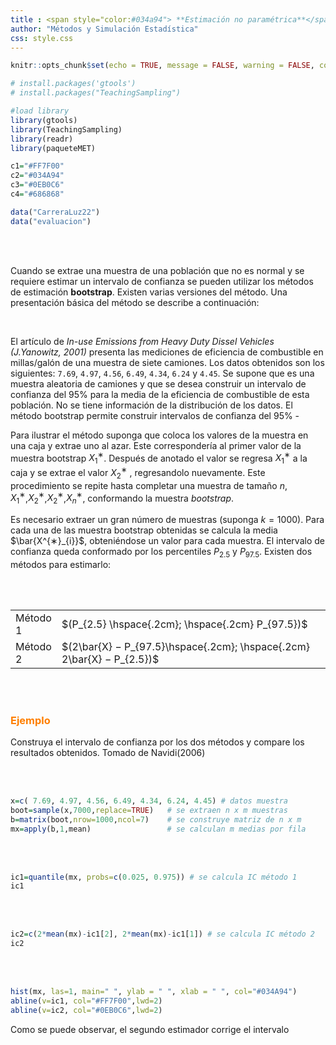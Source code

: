```yaml
---
title : <span style="color:#034a94"> **Estimación no paramétrica**</span>
author: "Métodos y Simulación Estadística"
css: style.css
---
```


```r
knitr::opts_chunk$set(echo = TRUE, message = FALSE, warning = FALSE, comment = NA)

# install.packages('gtools')
# install.packages("TeachingSampling")

#load library
library(gtools)
library(TeachingSampling)
library(readr)
library(paqueteMET)

c1="#FF7F00"
c2="#034A94"
c3="#0EB0C6"
c4="#686868"

data("CarreraLuz22")
data("evaluacion")

```

<br/><br/>

Cuando se extrae una muestra de una población que no es normal y se requiere estimar un intervalo de confianza se pueden utilizar los métodos de estimación **bootstrap**. Existen varias versiones del método. Una presentación básica del método se describe a continuación:

<br/>

El artículo de *In-use Emissions from Heavy Duty Dissel Vehicles (J.Yanowitz, 2001)* presenta las mediciones de eficiencia de combustible en millas/galón de una muestra de siete camiones. Los datos obtenidos son los siguientes: `7.69`, `4.97`, `4.56`, `6.49`, `4.34`, `6.24` y `4.45`. Se supone que es una muestra aleatoria de camiones y que se desea construir un intervalo de confianza del 95% para la media  de la eficiencia de combustible de esta población. No se tiene información de la distribución de los datos. El método bootstrap permite construir intervalos de confianza del 95% - 

Para ilustrar el método suponga que coloca los valores de la muestra en una caja y extrae uno al azar. Este correspondería al primer valor de la muestra bootstrap $X^{∗}_{1}$. Después de anotado el valor se regresa $X^{∗}_{1}$  a la caja y se extrae el valor $X^{∗}_{2}$ , regresandolo nuevamente. Este procedimiento se repite hasta completar una muestra de tamaño $n$, $X^{∗}_{1}$,$X^{∗}_{2}$,$X^{∗}_{2}$,\cdot $X^{∗}_{n}$, conformando la muestra *bootstrap*.

Es necesario extraer un gran número de muestras (suponga $k = 1000$). Para cada una de las muestra bootstrap obtenidas se calcula la media $\bar{X^{∗}_{i}}$, obteniéndose un valor para cada muestra. El intervalo de confianza queda conformado por los percentiles $P_{2.5}$ y $P_{97.5}$. Existen dos métodos para estimarlo:

<br/><br/>

<div class="content-box-blue">
|        |                                              |
|:-------|:---------------------------------------------|
|Método 1| $(P_{2.5} \hspace{.2cm}; \hspace{.2cm} P_{97.5})$                        |
|Método 2| $(2\bar{X} − P_{97.5}\hspace{.2cm}; \hspace{.2cm} 2\bar{X} − P_{2.5})$  |


</div>

<br/><br/>

### <span style="color:#FF7F00"> **Ejemplo**</span>

Construya el intervalo de confianza por los dos métodos y compare los resultados obtenidos.
Tomado de Navidi(2006)

<br/><br/>

```r
x=c( 7.69, 4.97, 4.56, 6.49, 4.34, 6.24, 4.45) # datos muestra
boot=sample(x,7000,replace=TRUE)   # se extraen n x m muestras
b=matrix(boot,nrow=1000,ncol=7)    # se construye matriz de n x m 
mx=apply(b,1,mean)                 # se calculan m medias por fila
```

<br/><br/>

```r
ic1=quantile(mx, probs=c(0.025, 0.975)) # se calcula IC método 1
ic1
```

<br/><br/>

```r
ic2=c(2*mean(mx)-ic1[2], 2*mean(mx)-ic1[1]) # se calcula IC método 2
ic2
```


<br/><br/>

```r
hist(mx, las=1, main=" ", ylab = " ", xlab = " ", col="#034A94")
abline(v=ic1, col="#FF7F00",lwd=2)
abline(v=ic2, col="#0EB0C6",lwd=2)
```

Como se puede observar, el segundo estimador corrige el intervalo

